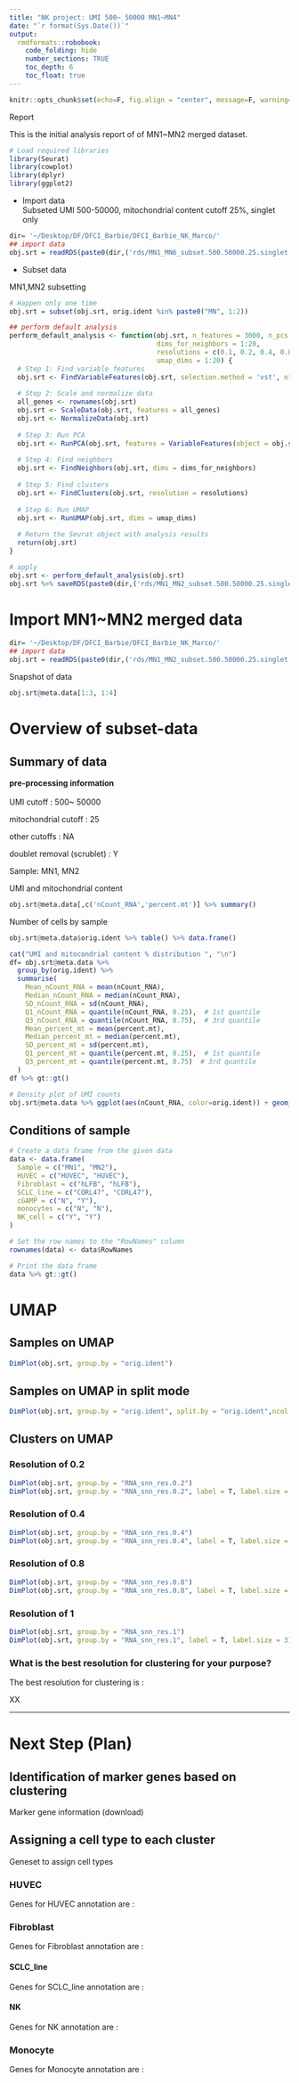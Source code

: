 ```yaml
---
title: "NK project: UMI 500~ 50000 MN1~MN4"
date: "`r format(Sys.Date())`"
output:  
  rmdformats::robobook: 
    code_folding: hide 
    number_sections: TRUE
    toc_depth: 6
    toc_float: true
---
```

```r
knitr::opts_chunk$set(echo=F, fig.align = "center", message=F, warning=F)
```
Report   
   
This is the initial analysis report of of MN1~MN2 merged dataset.

```r
# Load required libraries
library(Seurat)
library(cowplot)
library(dplyr)
library(ggplot2)
```

* Import data  
Subseted UMI 500-50000, mitochondrial content cutoff 25%, singlet only     
 
```r
dir= '~/Desktop/DF/DFCI_Barbie/DFCI_Barbie_NK_Marco/'
## import data
obj.srt = readRDS(paste0(dir,('rds/MN1_MN6_subset.500.50000.25.singlet.23.09.12.rds')))
```

* Subset data  

MN1,MN2 subsetting 
```r
# Happen only one time 
obj.srt = subset(obj.srt, orig.ident %in% paste0("MN", 1:2))

## perform default analysis
perform_default_analysis <- function(obj.srt, n_features = 3000, n_pcs = 30, 
                                     dims_for_neighbors = 1:20, 
                                     resolutions = c(0.1, 0.2, 0.4, 0.8,1), 
                                     umap_dims = 1:20) {
  # Step 1: Find variable features
  obj.srt <- FindVariableFeatures(obj.srt, selection.method = 'vst', nfeatures = n_features)
  
  # Step 2: Scale and normalize data
  all_genes <- rownames(obj.srt)
  obj.srt <- ScaleData(obj.srt, features = all_genes)
  obj.srt <- NormalizeData(obj.srt)
  
  # Step 3: Run PCA
  obj.srt <- RunPCA(obj.srt, features = VariableFeatures(object = obj.srt), npcs = n_pcs)
  
  # Step 4: Find neighbors
  obj.srt <- FindNeighbors(obj.srt, dims = dims_for_neighbors)
  
  # Step 5: Find clusters
  obj.srt <- FindClusters(obj.srt, resolution = resolutions)
  
  # Step 6: Run UMAP
  obj.srt <- RunUMAP(obj.srt, dims = umap_dims)
  
  # Return the Seurat object with analysis results
  return(obj.srt)
}

# apply
obj.srt <- perform_default_analysis(obj.srt)
obj.srt %>% saveRDS(paste0(dir,('rds/MN1_MN2_subset.500.50000.25.singlet.23.09.14.rds')))
```

# Import MN1~MN2 merged data  

```r
dir= '~/Desktop/DF/DFCI_Barbie/DFCI_Barbie_NK_Marco/'
## import data
obj.srt = readRDS(paste0(dir,('rds/MN1_MN2_subset.500.50000.25.singlet.23.09.14.rds')))
```

Snapshot of data   
```r
obj.srt@meta.data[1:3, 1:4]
```


# Overview of subset-data  

## Summary of data

**pre-processing information**
<br>
<br>
UMI cutoff : 500~ 50000 

mitochondrial cutoff : 25 

other cutoffs : NA 

doublet removal (scrublet) : Y 

Sample: MN1, MN2   



UMI and mitochondrial content   
```r
obj.srt@meta.data[,c('nCount_RNA','percent.mt')] %>% summary() 
```

Number of cells by sample   
```r
obj.srt@meta.data$orig.ident %>% table() %>% data.frame()
```

    
```r
cat("UMI and mitocondrial content % distribution ", "\n")
df= obj.srt@meta.data %>%
  group_by(orig.ident) %>%
  summarise(
    Mean_nCount_RNA = mean(nCount_RNA),
    Median_nCount_RNA = median(nCount_RNA),
    SD_nCount_RNA = sd(nCount_RNA),
    Q1_nCount_RNA = quantile(nCount_RNA, 0.25),  # 1st quantile
    Q3_nCount_RNA = quantile(nCount_RNA, 0.75),  # 3rd quantile
    Mean_percent_mt = mean(percent.mt),
    Median_percent_mt = median(percent.mt),
    SD_percent_mt = sd(percent.mt),
    Q1_percent_mt = quantile(percent.mt, 0.25),  # 1st quantile
    Q3_percent_mt = quantile(percent.mt, 0.75)  # 3rd quantile
  )
df %>% gt::gt()
```


```r
# Density plot of UMI counts  
obj.srt@meta.data %>% ggplot(aes(nCount_RNA, color=orig.ident)) + geom_density()
```


## Conditions of sample   
```r
# Create a data frame from the given data
data <- data.frame(
  Sample = c("MN1", "MN2"),
  HUVEC = c("HUVEC", "HUVEC"),
  Fibroblast = c("hLFB", "hLFB"),
  SCLC_line = c("CORL47", "CORL47"),
  cGAMP = c("N", "Y"),
  monocytes = c("N", "N"),
  NK_cell = c("Y", "Y")
)

# Set the row names to the "RowNames" column
rownames(data) <- data$RowNames

# Print the data frame
data %>% gt::gt()

```


# UMAP  

## Samples on UMAP 
```r
DimPlot(obj.srt, group.by = "orig.ident")
```


## Samples on UMAP in split mode  
```r
DimPlot(obj.srt, group.by = "orig.ident", split.by = "orig.ident",ncol = 2)
```


## Clusters on UMAP 

### Resolution of 0.2 
```r
DimPlot(obj.srt, group.by = "RNA_snn_res.0.2")
DimPlot(obj.srt, group.by = "RNA_snn_res.0.2", label = T, label.size = 3)
```


### Resolution of 0.4 
```r
DimPlot(obj.srt, group.by = "RNA_snn_res.0.4")
DimPlot(obj.srt, group.by = "RNA_snn_res.0.4", label = T, label.size = 3)
```


### Resolution of 0.8 
```r
DimPlot(obj.srt, group.by = "RNA_snn_res.0.8")
DimPlot(obj.srt, group.by = "RNA_snn_res.0.8", label = T, label.size = 3)
```

### Resolution of 1 
```r
DimPlot(obj.srt, group.by = "RNA_snn_res.1")
DimPlot(obj.srt, group.by = "RNA_snn_res.1", label = T, label.size = 3)
```


### What is the best resolution for clustering for your purpose?   

The best resolution for clustering is : 

XX 


--- 

# Next Step (Plan)

## Identification of marker genes based on clustering 

Marker gene information (download)   


## Assigning a cell type to each cluster  

Geneset to assign cell types 


### HUVEC 
Genes for HUVEC annotation are : 


### Fibroblast  
Genes for Fibroblast annotation are : 


#### SCLC_line   
Genes for SCLC_line annotation are : 


#### NK   
Genes for NK annotation are : 



### Monocyte 
Genes for Monocyte annotation are : 



